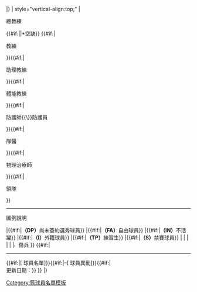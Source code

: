 <noinclude>
{{basketball roster header|team=[team]}}
</noinclude>
|}
| style="vertical-align:top;" |
; 總教練
{{#if:{{{head_coach<includeonly>|</includeonly>}}}|{{{head_coach}}}|*空缺}}
{{#if:{{{coach<includeonly>|</includeonly>}}}|
; 教練
{{{coach}}}
}}{{#if:{{{asst_coach<includeonly>|</includeonly>}}}|
; 助理教練
{{{asst_coach}}}
}}{{#if:{{{str_cond<includeonly>|</includeonly>}}}|
; 體能教練
{{{str_cond}}}
}}{{#if:{{{ath_train<includeonly>|</includeonly>}}}|
; 防護師{{\}}防護員
{{{ath_train}}}
}}{{#if:{{{physician<includeonly>|</includeonly>}}}|
; 隊醫
{{{physician}}}
}}{{#if:{{{physio<includeonly>|</includeonly>}}}|
; 物理治療師
{{{physio}}}
}}{{#if:{{{team_man<includeonly>|</includeonly>}}}|
; 領隊
{{{team_man}}}
}}
----
; 圖例說明
{{bulleted list
|'''（C）'''隊長
|{{#if:{{{DC<includeonly>|</includeonly>}}}|'''（DC）'''雙重國籍}}
|{{#if:{{{DP<includeonly>|</includeonly>}}}|'''（DP）'''尚未簽約選秀球員}}
|{{#if:{{{FA<includeonly>|</includeonly>}}}|'''（FA）'''自由球員}}
|{{#if:{{{IN<includeonly>|</includeonly>}}}|'''（IN）'''不活躍}}
|{{#if:{{{I<includeonly>|</includeonly>}}}|'''（I）'''外籍球員}}
|{{#if:{{{TP<includeonly>|</includeonly>}}}|'''（TP）'''練習生}}
|{{#if:{{{S<includeonly>|</includeonly>}}}|'''（S）'''禁賽球員}}
|{{{legend1<includeonly>|</includeonly>}}}
|{{{legend2<includeonly>|</includeonly>}}}
|{{{legend3<includeonly>|</includeonly>}}}
|{{{legend4<includeonly>|</includeonly>}}}
|{{{otherlegend<includeonly>|</includeonly>}}}
|[[Image:Cruz Roja.svg|8px|Injured]] 傷兵
}}
{{#if:{{{roster_url<includeonly>|</includeonly>}}}{{{transaction_url<includeonly>|</includeonly>}}}|
----
{{#if:{{{roster_url<includeonly>|</includeonly>}}}|<span class="plainlinks">[{{{roster_url}}} 球員名單]</span>}}{{#if:{{{transaction_url<includeonly>|</includeonly>}}}|–<span class="plainlinks">[{{{transaction_url}}} 球員異動]</span>}}{{#if:{{{accessdate<includeonly>|</includeonly>}}}|<br>更新日期：{{{accessdate}}}}}
}}
|}<noinclude>
{{Documentation|Template:Basketball roster doc}}
[[Category:籃球員名單模板]]
</noinclude>